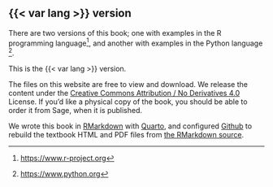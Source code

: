 <!---
Var substitution interferes with numbering.
-->

## {{< var lang >}} version {.unnumbered}

There are two versions of this book; one with examples in the R programming
language[^R-lang], and another with examples in the Python language
[^python-lang].

This is the {{< var lang >}} version.

The files on this website are free to view and download. We release the content
under the [Creative Commons Attribution / No Derivatives
4.0](http://creativecommons.org/licenses/by-nd/4.0/) License. If you'd like
a physical copy of the book, you should be able to order it from Sage, when it
is published.

We wrote this book in [RMarkdown](https://rmarkdown.rstudio.com) with
[Quarto](https://quarto.org), and configured [Github ](http://github.com) to
rebuild the textbook HTML and PDF files from [the RMarkdown
source](https://github.com/resampling-stats/resampling-with).

<!---
Links that we may use in several chapters.
-->

[^python-lang]: <https://www.python.org>
[^R-lang]: <https://www.r-project.org>
[^numpy]: <https://numpy.org>
[^matplotlib]: <https://matplotlib.org>
[^scipy]: <https://scipy.org>
[^pandas]: <https://pandas.pydata.org>
[^statsmodels]: <https://www.statsmodels.org>
[^jupyter-nb]: <https://jupyter.org>
[^r-notebook]: <https://bookdown.org/yihui/rmarkdown/notebook.html>
[^rstudio]: <https://posit.co/products/open-source/rstudio>
[^miniforge]: <https://github.com/conda-forge/miniforge>
[^pip]: <https://pip.pypa.io>
